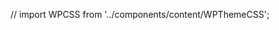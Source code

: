 // import WPCSS from '../components/content/WPThemeCSS';

<Meta title="Components/Icon Flags" />

<Canvas>
    <Story name='Icon Links'>
       <div class="flex flex-col gap-4">
            <IconLink
                title=""
                content={"Standard Icon Link"}
                className="text-link"
                href="#"
            ></IconLink>
            <IconLink
                title=""
                content={"Icon link with larger text"}
                className="text-link text-xl"
                href="#"
            ></IconLink>
            <IconLink
                title=""
                content={"Link with normal text and a larger icon"}
                className="text-link icon-flag--xl"
                href="#"
            ></IconLink>
            <IconLink
                title=""
                content={"Link with a lot of text that wraps. Lorem ipsum dolor sit amet consectetur!"}
                className="text-link max-w-xs"
                href="#"
            ></IconLink>
        </div>
    </Story>
    <Story name='Arrow Links'>
       <div class="flex flex-col gap-4">
            <IconLink
                title=""
                content={"Standard Icon Link"}
                className="text-link"
                arrowLink={true}
                href="#"
            ></IconLink>
            <IconLink
                title=""
                content={"Icon link with larger text"}
                className="text-link text-xl"
                arrowLink={true}
                href="#"
            ></IconLink>
            <IconLink
                title=""
                content={"Link with normal text and a larger icon"}
                className="text-link icon-flag--xl"
                arrowLink={true}
                href="#"
            ></IconLink>
            <IconLink
                title=""
                content={"Link with a lot of text that wraps. Lorem ipsum dolor sit amet consectetur!"}
                className="text-link max-w-xs"
                href="#"
                arrowLink={true}
            ></IconLink>
        </div>
    </Story>
    <Story name='Text Block with Icon'>
        <div class="flex flex-col gap-4">
        <IconFlag
            title=""
            content={"Basic text with an icon"}
            className=""
        ></IconFlag>
        <IconFlag
            title=""
            content={"Larger text with an icon"}
            className=" text-xl"
        ></IconFlag>
        <IconFlag
            title=""
            content={"Basic text with a larger icon"}
            className=" icon-flag--xl"
        ></IconFlag>
        <IconFlag
            title=""
            content={"A lot of wrapping text with an icon. Lorem ipsum dolor sit amet consectetur adipisicing elit. Nisi ratione quibusdam saepe sunt magnam quam necessitatibus doloribus consequuntur tempore veniam nam hic voluptatibus, laudantium natus asperiores nesciunt ullam corrupti. Rerum!"}
            className=" max-w-xs"
        ></IconFlag>
        <IconFlag
            title="Text with an icon, a title, and a description"
            content={"Lorem ipsum dolor sit amet consectetur adipisicing elit. Nisi ratione quibusdam saepe sunt magnam quam necessitatibus doloribus consequuntur tempore veniam nam hic voluptatibus, laudantium natus asperiores nesciunt ullam corrupti. Rerum!"}
            className=" max-w-xs title-xl"
        ></IconFlag>
        </div>
    </Story>
</Canvas>